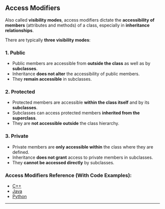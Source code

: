 ## Access Modifiers

Also called **visibility modes**, access modifiers dictate the **accessibility of members** (attributes and methods) of a class, especially in **inheritance relationships**.

There are typically **three visibility modes**:

### 1. Public

- Public members are accessible from **outside the class** as well as by **subclasses**.
- Inheritance **does not alter** the accessibility of public members.
- They **remain accessible** in subclasses.

### 2. Protected

- Protected members are accessible **within the class itself** and by its **subclasses**.
- Subclasses can access protected members **inherited from the superclass**.
- They are **not accessible outside** the class hierarchy.

### 3. Private

- Private members are **only accessible within** the class where they are defined.
- Inheritance **does not grant** access to private members in subclasses.
- They **cannot be accessed directly** by subclasses.

### Access Modifiers Reference (With Code Examples):

- [C++](https://www.programiz.com/cpp-programming/access-modifiers)  
- [Java](https://www.programiz.com/java-programming/access-modifiers)  
- [Python](https://www.studytonight.com/python/access-modifier-python)

---
